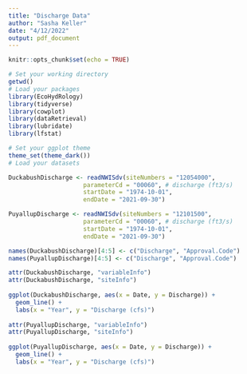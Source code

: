 ```yaml
---
title: "Discharge Data"
author: "Sasha Keller"
date: "4/12/2022"
output: pdf_document
---
```


```r
knitr::opts_chunk$set(echo = TRUE)
```

```r
# Set your working directory
getwd()
# Load your packages
library(EcoHydRology)
library(tidyverse)
library(cowplot)
library(dataRetrieval)
library(lubridate)
library(lfstat)

# Set your ggplot theme
theme_set(theme_dark())
# Load your datasets

```

```r

DuckabushDischarge <- readNWISdv(siteNumbers = "12054000",
                     parameterCd = "00060", # discharge (ft3/s)
                     startDate = "1974-10-01", 
                     endDate = "2021-09-30")

PuyallupDischarge <- readNWISdv(siteNumbers = "12101500",
                     parameterCd = "00060", # discharge (ft3/s)
                     startDate = "1974-10-01", 
                     endDate = "2021-09-30")

names(DuckabushDischarge)[4:5] <- c("Discharge", "Approval.Code")
names(PuyallupDischarge)[4:5] <- c("Discharge", "Approval.Code")

attr(DuckabushDischarge, "variableInfo")
attr(DuckabushDischarge, "siteInfo")
  
ggplot(DuckabushDischarge, aes(x = Date, y = Discharge)) +
  geom_line() +
  labs(x = "Year", y = "Discharge (cfs)")
  
attr(PuyallupDischarge, "variableInfo")
attr(PuyallupDischarge, "siteInfo")
  
ggplot(PuyallupDischarge, aes(x = Date, y = Discharge)) +
  geom_line() +
  labs(x = "Year", y = "Discharge (cfs)")

```











